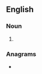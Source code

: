 ==English==

===Noun===
{{head|en|noun form}}

# {{plural of|yawper|lang=en}}

===Anagrams===
* {{anagrams|en|a=aeprswy|spyware}}